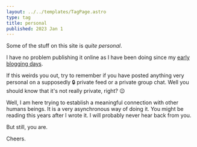 ```yaml
---
layout: ../../templates/TagPage.astro
type: tag
title: personal
published: 2023 Jan 1
---
```


<Abstract>

Some of the stuff on this site is _quite personal_.

</Abstract>

I have no problem publishing it online as I have been doing since my [early blogging days](/meta/project/archaeology).

If this weirds you out, try to remember if you have posted anything very personal on a supposedly :lock: private feed or a private group chat. Well you should know that it's not really private, right? :wink:

Well, I am here trying to establish a meaningful connection with other humans beings. It is a very asynchronous way of doing it. You might be reading this years after I wrote it. I will probably never hear back from you.

But still, you are.

Cheers.
